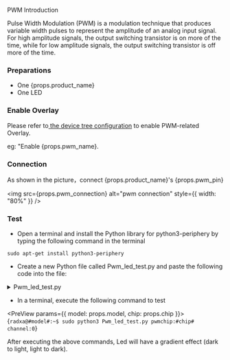 
PWM Introduction

Pulse Width Modulation (PWM) is a modulation technique that produces variable width pulses to represent the amplitude of an analog input signal.
For high amplitude signals, the output switching transistor is on more of the time, while for low amplitude signals, the output switching transistor is off more of the time.

### Preparations

<ul>
  <li>One {props.product_name}</li>
  <li>One LED</li>
</ul>

### Enable Overlay

<p>
  Please refer to<a href="../../radxa-os/rsetup#overlays"> the device tree configuration</a> to enable PWM-related Overlay.

eg: "Enable {props.pwm_name}.

</p>

### Connection

<p>
  As shown in the picture，connect {props.product_name}'s {props.pwm_pin}
</p>

<img src={props.pwm_connection} alt="pwm connection" style={{ width: "80%" }} />

### Test

- Open a terminal and install the Python library for python3-periphery by typing the following command in the terminal

```
sudo apt-get install python3-periphery
```

- Create a new Python file called Pwm_led_test.py and paste the following code into the file:

<details>
    <summary>Pwm_led_test.py</summary>

    <code>
        \#!/usr/bin/env python3
        \# -*- encoding: utf-8 -*-

        from periphery import PWM

        step = 0.05
        Range = int(1/0.05)

        pwmchip = int(input("pwmchip:"))
        channel = int(input("channel:"))

        pwm = PWM(pwmchip, channel)

        try:
            pwm.frequency = 1e3
            pwm.duty_cycle = 0.00
            pwm.enable()

            while True:
                for i in range(0,Range):
                    time.sleep(step)
                    pwm.duty_cycle = round(pwm.duty_cycle+step,2)

                if pwm.duty_cycle == 1.5:
                    time.sleep(1.5)
                for i in range(0,Range):
                    time.sleep(step)
                    pwm.duty_cycle = round(pwm.duty_cycle-step,2)
        except:
            print("Error !\n")

        finally:
            pwm.duty_cycle = 1.0
            pwm.close()
    </code>

</details>

- In a terminal, execute the following command to test

<PreView params={{ model: props.model, chip: props.chip }}>
  {`
  radxa@#model#:~$ sudo python3 Pwm_led_test.py
  pwmchip:#chip#
  channel:0
  `}
</PreView>

After executing the above commands, Led will have a gradient effect (dark to light, light to dark).
